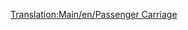 [[Translation:Main/en/Passenger Carriage]]{{en/-}}{{Template:Vagones/Es
|Imagen=[[File:en/Passengercarriage.png|Vagón de Pasajeros de clima Templado]] [[File:en/Passengercarriagex.png|Vagón de Pasajeros de clima Subártico y Subtropical]] [[File:en/Passengercarriagetoyland.png|Vagón de Pasajeros de clima Fantasía]]
|Nombre=Vagón de Pasajeros
|PrecioNormal=2.894 € (1.447 £)
|PesoNormal=25 / 27 t
|CapacidadNormal=40 pasajeros
|PrecioMono="
|PesoMono=25 / 27 t
|CapacidadMono=45 pasajeros
|PrecioMag="
|PesoMag=25 / 27 t
|CapacidadMag=47 pasajeros
|Descripción=Se trata del típico '''vagón de pasajeros''' que consiste en una estructura de peso ligero con bancos en el interior. En los bancos los [[Main/es/Pasajeros|pasajeros]] se sienta y se duermen, o leen o conversan hasta que llegan a su destino.
}}